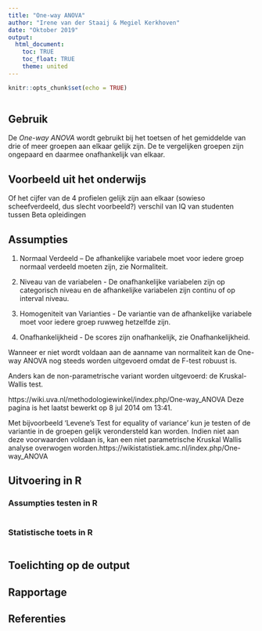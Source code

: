 ```yaml
---
title: "One-way ANOVA"
author: "Irene van der Staaij & Megiel Kerkhoven"
date: "Oktober 2019"
output: 
  html_document:
    toc: TRUE
    toc_float: TRUE
    theme: united
---
```


```r
knitr::opts_chunk$set(echo = TRUE)
```


```r

```

## Gebruik
De *One-way ANOVA* wordt gebruikt bij het toetsen of het gemiddelde van drie of meer groepen aan elkaar gelijk zijn. De te vergelijken groepen zijn ongepaard en daarmee onafhankelijk van elkaar.  

## Voorbeeld uit het onderwijs
Of het cijfer van de 4 profielen gelijk zijn aan elkaar (sowieso scheefverdeeld, dus slecht voorbeeld?)
verschil van IQ van studenten tussen Beta opleidingen  


## Assumpties
1. Normaal Verdeeld – De afhankelijke variabele moet voor iedere groep normaal verdeeld moeten zijn, zie Normaliteit.

2. Niveau van de variabelen - De onafhankelijke variabelen zijn op categorisch niveau en de afhankelijke variabelen zijn continu of op interval niveau.

3. Homogeniteit van Varianties - De variantie van de afhankelijke variabele moet voor iedere groep ruwweg hetzelfde zijn.

4. Onafhankelijkheid - De scores zijn onafhankelijk, zie Onafhankelijkheid.

Wanneer er niet wordt voldaan aan de aanname van normaliteit kan de One-way ANOVA nog steeds worden uitgevoerd omdat de F-test robuust is.

Anders kan de non-parametrische variant worden uitgevoerd: de Kruskal-Wallis test. 

https://wiki.uva.nl/methodologiewinkel/index.php/One-way_ANOVA Deze pagina is het laatst bewerkt op 8 jul 2014 om 13:41.

Met bijvoorbeeld 'Levene's Test for equality of variance' kun je testen of de variantie in de groepen gelijk verondersteld kan worden. Indien niet aan deze voorwaarden voldaan is, kan een niet parametrische Kruskal Wallis analyse overwogen worden.https://wikistatistiek.amc.nl/index.php/One-way_ANOVA

## Uitvoering in R

### Assumpties testen in R

```r

```

### Statistische toets in R

```r

```

## Toelichting op de output

## Rapportage

## Referenties

